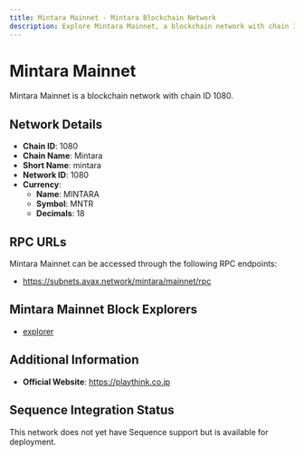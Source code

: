 ```yaml
--- 
title: Mintara Mainnet - Mintara Blockchain Network
description: Explore Mintara Mainnet, a blockchain network with chain ID 1080. Learn about its native currency, MINTARA, and how to interact with the network.
---
```


# Mintara Mainnet

Mintara Mainnet is a blockchain network with chain ID 1080.

## Network Details

- **Chain ID**: 1080
- **Chain Name**: Mintara
- **Short Name**: mintara
- **Network ID**: 1080
- **Currency**: 
  - **Name**: MINTARA
  - **Symbol**: MNTR
  - **Decimals**: 18

## RPC URLs

Mintara Mainnet can be accessed through the following RPC endpoints:

- https://subnets.avax.network/mintara/mainnet/rpc

## Mintara Mainnet Block Explorers

- [explorer](https://subnets.avax.network/mintara)

## Additional Information

- **Official Website**: https://playthink.co.jp

## Sequence Integration Status

This network does not yet have Sequence support but is available for deployment.

